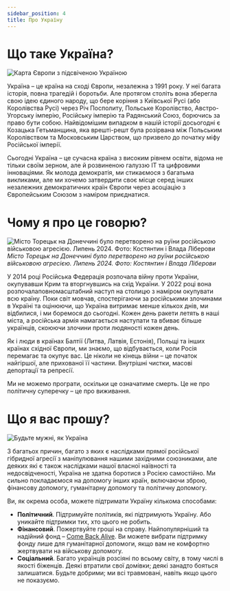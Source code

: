 ```yaml
---
sidebar_position: 4
title: Про Україну
---
```


# Що таке Україна?

![Карта Європи з підсвіченою Україною](../../../../../static/img/map-of-ukraine.png)

Україна – це країна на сході Європи, незалежна з 1991 року. У неї багата історія, повна трагедій і боротьби.
Але протягом століть вона зберегла свою ідею єдиного народу, що бере коріння з Київської Русі (або Королівства Русі)
через Річ Посполиту, Польське Королівство, Австро-Угорську імперію, Російську імперію та Радянський Союз,
борючись за право бути собою. Найвідомішим випадком в нашій історії досьогодні є Козацька Гетьманщина, яка врешті-решт
була розірвана між Польським Королівством та Московським Царством, що призвело до початку міфу Російської імперії.

Сьогодні Україна – це сучасна країна з високим рівнем освіти, відома не тільки своїм зерном, але й розвиненою галуззю ІТ
та цифровими інноваціями. Як молода демократія, ми стикаємося з багатьма викликами, але ми хочемо затвердити своє місце серед
інших незалежних демократичних країн Європи через асоціацію з Європейським Союзом з наміром приєднатися.

# Чому я про це говорю?

![Місто Торецьк на Донеччині було перетворено на руїни російською військовою агресією. Липень 2024. Фото: Костянтин і Влада Ліберови](../../../../../static/img/war-in-ukraine.jpg)
*Місто Торецьк на Донеччині було перетворено на руїни російською військовою агресією. Липень 2024. Фото: Костянтин і Влада Ліберови*

У 2014 році Російська Федерація розпочала війну проти України, окупувавши Крим та вторгнувшись на схід України.
У 2022 році вона розпочалаповномасштабний наступ на столицю з наміром окупувати всю країну. Поки світ мовчав,
спостерігаючи за російськими злочинами в Україні та оцінюючи, що Україна витримає менше кількох днів, ми відбилися,
і ми боремося до сьогодні. Кожен день ракети летять в наші міста, а російська армія намагається наступати та вбиває
більше українців, скоюючи злочини проти людяності кожен день.

Як і люди в країнах Балтії (Литва, Латвія, Естонія), Польщі та інших країнах східної Європи, ми знаємо, що відбувається,
коли Росія перемагає та окупує вас. Це ніколи не кінець війни – це початок найгіршої, але прихованої її частини.
Внутрішні чистки, масові депортації та репресії.

Ми не можемо програти, оскільки це означатиме смерть. Це не про політичну суперечку – це про виживання.

# Що я вас прошу?

![Будьте мужні, як Україна](../../../../../static/img/be-brave.jpeg)

З багатьох причин, багато з яких є наслідками прямої російської гібридної агресії з маніпулювання нашими західними союзниками,
але деяких які є також наслідками нашої власної наївності та недосвідченості, Україна не здатна боротися з Росією самостійно.
Ми сильно покладаємося на допомогу інших країн, включаючи зброю, фінансову допомогу, гуманітарну допомогу та політичну допомогу.

Ви, як окрема особа, можете підтримати Україну кількома способами:

* **Політичний**. Підтримуйте політиків, які підтримують Україну. Або уникайте підтримки тих, хто цього не робить.
* **Фінансовий**. Пожертвуйте гроші на справу. Найпопулярніший та надійний фонд – [Come Back Alive](https://savelife.in.ua/en/). Ви можете вибрати підтримку фонду лише для гуманітарної допомоги, якщо вам не комфортно жертвувати на військову допомогу.
* **Соціальний**. Багато українців розсіяні по всьому світу, в тому числі в якості біженців. Деякі втратили свої домівки; деякі занадто бояться залишатися. Будьте добрими; ми всі травмовані, навіть якщо цього не показуємо.
